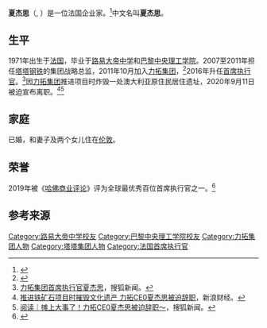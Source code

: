 {{Infobox person
| name               = 夏杰思<br>Jean-Sébastien (JS) Jacques
| image              = 
| caption            = 
| birth_name         = Jean-Sébastien Dominique Francois Jacques
| birth_date         = {{birth year and age|1971|10}}
| birth_place        = {{FRA}}
| death_date         = 
| death_place        = 
| nationality        = 
| citizenship        = {{UK}}<ref name="Businessfirstmagazine">{{cite web |url=http://www.businessfirstmagazine.com.au/rio-tinto-and-foxtel-change-leaders/14881/ |title=BFM Rio Tinto and Foxtel change leaders - BFM |publisher=Businessfirstmagazine.com.au |date=18 March 2016 |accessdate=20 March 2016 |archive-date=2016-05-03 |archive-url=https://web.archive.org/web/20160503171912/http://www.businessfirstmagazine.com.au/rio-tinto-and-foxtel-change-leaders/14881/ |dead-url=no }}</ref>
| education          = [[路易大帝中学|路易大帝中学]]<br/> [[巴黎中央理工学院|巴黎中央理工学院]]
| occupation         = 企业家
| title              = [[力拓集团|力拓集团]][[首席执行官|首席执行官]]
| term               = 2016年-2021年
| known_for          = 
| boards             = 
| spouse             = 
| children           = 
| parents            = 
| relations          = 
| website            = 
}}
'''夏杰思'''（{{lang-fr|Jean-Sébastien Dominique Francois Jacques}}, {{bd|1971年|10月|}}）是一位法国企业家。<ref>{{cite web|url= https://www.riotinto.com/news/releases/2020/Rio-Tinto-Executive-Committee-changes//|title= Notice to ASX/LSE Rio Tinto Executive Committee changes|date= 11 September 2020|accessdate= 13 September 2020|archive-date= 2020-12-15|archive-url= https://web.archive.org/web/20201215191947/https://www.riotinto.com/news/releases/2020/Rio-Tinto-Executive-Committee-changes|dead-url= no}}</ref>中文名叫'''夏杰思'''。

==生平==
1971年出生于[[法国|法国]]，毕业于[[路易大帝中学|路易大帝中学]]和[[巴黎中央理工学院|巴黎中央理工学院]]。2007至2011年担任[[塔塔钢铁|塔塔钢铁]]的集团战略总监，2011年10月加入[[力拓集团|力拓集团]]，<ref>{{cite web |url=https://www.theguardian.com/business/2020/sep/11/rio-tinto-ceo-senior-executives-resign-juukan-gorge-debacle-caves// |title=Rio Tinto CEO and senior executives resign from company after Juukan Gorge debacle. |website=The Guardian. |date=11 September 2020 |accessdate=12 October 2020 |archive-date=2021-02-23 |archive-url=https://web.archive.org/web/20210223095611/https://www.theguardian.com/business/2020/sep/11/rio-tinto-ceo-senior-executives-resign-juukan-gorge-debacle-caves |dead-url=no }}</ref>2016年升任[[首席执行官|首席执行官]]。<ref>[https://www.sohu.com/a/226286965_114731 力拓集团首席执行官夏杰思]，搜狐新闻。</ref>因[[力拓集团|力拓集团]]推进项目时炸毁一处澳大利亚原住民居住遗址，2020年9月11日被迫宣布离职。<ref>[https://finance.sina.com.cn/money/future/indu/2020-09-14/doc-iivhuipp4184632.shtml 推进铁矿石项目时摧毁文化遗产 力拓CE0夏杰思被迫辞职]，新浪财经。</ref><ref>[https://www.sohu.com/a/418212480_747404 阅读｜摊上大事了！力拓CE0夏杰思被迫辞职～]，搜狐新闻。</ref>

==家庭==
已婚，和妻子及两个女儿住在[[伦敦|伦敦]]。

==荣誉==
2019年被《[[哈佛商业评论|哈佛商业评论]]》评为全球最优秀百位首席执行官之一。<ref>{{Cite web|url=https://hbr.org/2019/11/the-ceo-100-2019-edition|title=The CEO 100, 2019 Edition|date=1 November 2019|access-date=2020-12-20|archive-date=2020-11-01|archive-url=https://web.archive.org/web/20201101184711/https://hbr.org/2019/11/the-ceo-100-2019-edition|dead-url=no}}</ref> 

==参考来源==
{{Reflist}}

{{DEFAULTSORT:Jacques, Jean-Sebastien}}
[[Category:路易大帝中学校友|Category:路易大帝中学校友]]
[[Category:巴黎中央理工学院校友|Category:巴黎中央理工学院校友]]
[[Category:力拓集团人物|Category:力拓集团人物]]
[[Category:塔塔集团人物|Category:塔塔集团人物]]
[[Category:法国首席执行官|Category:法国首席执行官]]